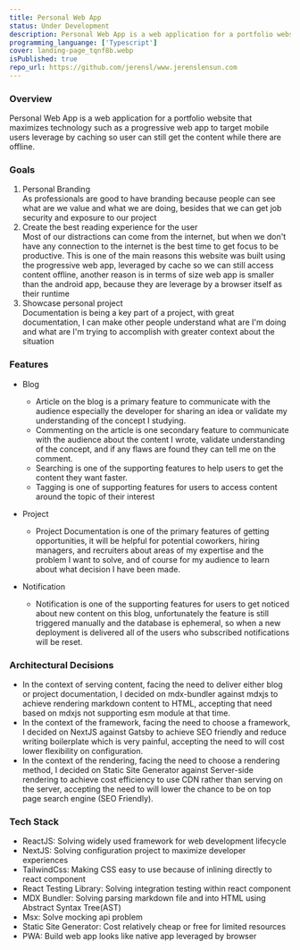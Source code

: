 ```yaml
---
title: Personal Web App
status: Under Development
description: Personal Web App is a web application for a portfolio website that maximizes technology such as a progressive web app to target mobile users leverage by caching so user can still get the content while there are offline.
programming_languange: ['Typescript']
cover: landing-page_tqnf8b.webp
isPublished: true
repo_url: https://github.com/jerensl/www.jerenslensun.com
---
```


### Overview

Personal Web App is a web application for a portfolio website that maximizes technology such as a progressive web app to target mobile users leverage by caching so user can still get the content while there are offline.

### Goals

1. Personal Branding  
   As professionals are good to have branding because people can see what are we value and what we are doing, besides that we can get job security and exposure to our project
2. Create the best reading experience for the user  
   Most of our distractions can come from the internet, but when we don't have any connection to the internet is the best time to get focus to be productive. This is one of the main reasons this website was built using the progressive web app, leveraged by cache so we can still access content offline, another reason is in terms of size web app is smaller than the android app, because they are leverage by a browser itself as their runtime
3. Showcase personal project  
   Documentation is being a key part of a project, with great documentation, I can make other people understand what are I'm doing and what are I'm trying to accomplish with greater context about the situation

### Features

-   Blog

    -   Article on the blog is a primary feature to communicate with the audience especially the developer for sharing an idea or validate my understanding of the concept I studying.
    -   Commenting on the article is one secondary feature to communicate with the audience about the content I wrote, validate understanding of the concept, and if any flaws are found they can tell me on the comment.
    -   Searching is one of the supporting features to help users to get the content they want faster.
    -   Tagging is one of supporting features for users to access content around the topic of their interest

-   Project

    -   Project Documentation is one of the primary features of getting opportunities, it will be helpful for potential coworkers, hiring managers, and recruiters about areas of my expertise and the problem I want to solve, and of course for my audience to learn about what decision I have been made.

-   Notification
    -   Notification is one of the supporting features for users to get noticed about new content on this blog, unfortunately the feature is still triggered manually and the database is ephemeral, so when a new deployment is delivered all of the users who subscribed notifications will be reset.

### Architectural Decisions

-   In the context of serving content, facing the need to deliver either blog or project documentation, I decided on mdx-bundler against mdxjs to achieve rendering markdown content to HTML, accepting that need based on mdxjs not supporting esm module at that time.
-   In the context of the framework, facing the need to choose a framework, I decided on NextJS against Gatsby to achieve SEO friendly and reduce writing boilerplate which is very painful, accepting the need to will cost lower flexibility on configuration.
-   In the context of the rendering, facing the need to choose a rendering method, I decided on Static Site Generator against Server-side rendering to achieve cost efficiency to use CDN rather than serving on the server, accepting the need to will lower the chance to be on top page search engine (SEO Friendly).

### Tech Stack

-   ReactJS: Solving widely used framework for web development lifecycle
-   NextJS: Solving configuration project to maximize developer experiences
-   TailwindCss: Making CSS easy to use because of inlining directly to react component
-   React Testing Library: Solving integration testing within react component
-   MDX Bundler: Solving parsing markdown file and into HTML using Abstract Syntax Tree(AST)
-   Msx: Solve mocking api problem
-   Static Site Generator: Cost relatively cheap or free for limited resources
-   PWA: Build web app looks like native app leveraged by browser
